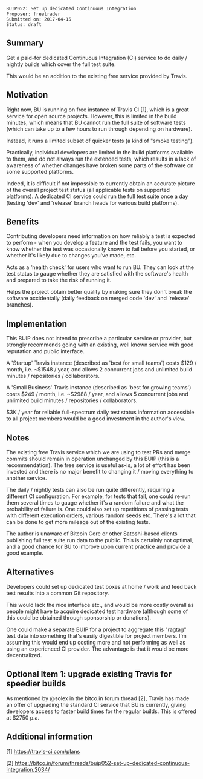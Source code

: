 <pre>
BUIP052: Set up dedicated Continuous Integration
Proposer: freetrader
Submitted on: 2017-04-15
Status: draft
</pre>


==Summary==

Get a paid-for dedicated Continuous Integration (CI) service to do daily / nightly builds which cover the full test suite.

This would be an addition to the existing free service provided by Travis.

==Motivation==

Right now, BU is running on free instance of Travis CI [1], which is a great service for open source projects.
However, this is limited in the build minutes, which means that BU cannot run the full suite of software tests (which can take up to a few hours to run through depending on hardware).

Instead, it runs a limited subset of quicker tests (a kind of "smoke testing").

Practically, individual developers are limited in the build platforms available to them, and do not always run the extended tests, which results in a lack of awareness of whether changes have broken some parts of the software on some supported platforms.

Indeed, it is difficult if not impossible to currently obtain an accurate picture of the overall project test status (all applicable tests on supported platforms). A dedicated CI service could run the full test suite once a day (testing 'dev' and 'release' branch heads for various build platforms).


==Benefits==

Contributing developers need information on how reliably a test is expected to perform - when you develop a feature and the test fails, you want to know whether the test was occasionally known to fail before you started, or whether it's likely due to changes you've made, etc.

Acts as a 'health check' for users who want to run BU. They can look at the test status to gauge whether they are satisfied with the software's health and prepared to take the risk of running it.

Helps the project obtain better quality by making sure they don't break the software accidentally (daily feedback on merged code 'dev' and 'release' branches).

==Implementation==

This BUIP does not intend to prescribe a particular service or provider, but strongly recommends going with an existing, well known service with good reputation and public interface.

A 'Startup' Travis instance (described as 'best for small teams') costs $129 / month, i.e. ~$1548 / year, and allows 2 concurrent jobs and unlimited build minutes / repositories / collaborators.

A 'Small Business' Travis instance (described as 'best for growing teams') costs $249 / month, i.e. ~$2988 / year, and allows 5 concurrent jobs and unlimited build minutes / repositories / collaborators.

$3K / year for reliable full-spectrum daily test status information accessible to all project members would be a good investment in the author's view.


==Notes==

The existing free Travis service which we are using to test PRs and merge commits should remain in operation unchanged by this BUIP (this is a recommendation). The free service is useful as-is, a lot of effort has been invested and there is no major benefit to changing it / moving everything to another service.

The daily / nightly tests can also be run quite differently, requiring a different CI configuration. For example, for tests that fail, one could re-run them several times to gauge whether it's a random failure and what the probability of failure is. One could also set up repetitions of passing tests with different execution orders, various random seeds etc. There's a lot that can be done to get more mileage out of the existing tests.

The author is unaware of Bitcoin Core or other Satoshi-based clients publishing full test suite run data to the public. This is certainly not optimal, and a good chance for BU to improve upon current practice and provide a good example.

==Alternatives==

Developers could set up dedicated test boxes at home / work and feed back test results into a common Git repository.

This would lack the nice interface etc., and would be more costly overall as people might have to acquire dedicated test hardware (although some of this could be obtained through sponsorship or donations).

One could make a separate BUIP for a project to aggregate this "ragtag" test data into something that's easily digestible for project members. I'm assuming this would end up costing more and not performing as well as using an experienced CI provider. The advantage is that it would be more decentralized.

==Optional Item 1: upgrade existing Travis for speedier builds==

As mentioned by @solex in the bitco.in forum thread [2], Travis has made an offer of upgrading the standard CI service that BU is currently, giving developers access to faster build times for the regular builds. This is offered at $2750 p.a.

==Additional information==

[1] https://travis-ci.com/plans

[2] https://bitco.in/forum/threads/buip052-set-up-dedicated-continuous-integration.2034/
